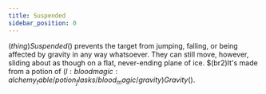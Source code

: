 ```yaml
---
title: Suspended
sidebar_position: 0
---
```



$(thing)Suspended$() prevents the target from jumping, falling, or being affected by gravity in any way whatsoever. They can still move, however, sliding about as though on a flat, never-ending plane of ice. $(br2)It's made from a potion of $(l:bloodmagic:alchemy_table/potion_flasks/blood_magic/gravity)Gravity$().
